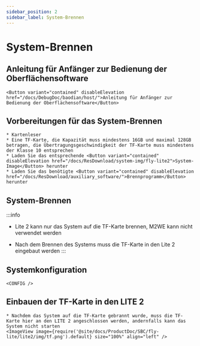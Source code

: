 ```yaml
---
sidebar_position: 2
sidebar_label: System-Brennen
---
```





# System-Brennen

## Anleitung für Anfänger zur Bedienung der Oberflächensoftware

    <Button variant="contained" disableElevation href="/docs/DebugDoc/baodian/host/">Anleitung für Anfänger zur Bedienung der Oberflächensoftware</Button>

## Vorbereitungen für das System-Brennen

    * Kartenleser
    * Eine TF-Karte, die Kapazität muss mindestens 16GB und maximal 128GB betragen, die Übertragungsgeschwindigkeit der TF-Karte muss mindestens der Klasse 10 entsprechen
    * Laden Sie das entsprechende <Button variant="contained" disableElevation href="/docs/ResDownload/system-img/fly-lite2">System-Image</Button> herunter
    * Laden Sie das benötigte <Button variant="contained" disableElevation href="/docs/ResDownload/auxiliary_software/">Brennprogramm</Button> herunter

## System-Brennen

:::info
* Lite 2 kann nur das System auf die TF-Karte brennen, M2WE kann nicht verwendet werden
* Nach dem Brennen des Systems muss die TF-Karte in den Lite 2 eingebaut werden
:::

    <TF />

## Systemkonfiguration

    <CONFIG />


## Einbauen der TF-Karte in den LITE 2

    * Nachdem das System auf die TF-Karte gebrannt wurde, muss die TF-Karte hier an den LITE 2 angeschlossen werden, andernfalls kann das System nicht starten
    <ImageView image={require('@site/docs/ProductDoc/SBC/fly-lite/lite2/img/tf.png').default} size="100%" align="left" />  
